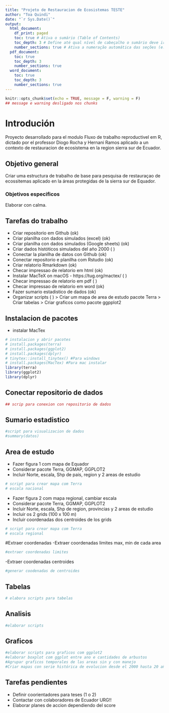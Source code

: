 ---
title: "Projeto de Restauracion de Ecosistemas TESTE"
author: "Toa Quindi"
date: "`r Sys.Date()`"
output:
  html_document:
    df_print: paged
    toc: true # Ativa o sumário (Table of Contents)
    toc_depth: 3 # Define até qual nível de cabeçalho o sumário deve ir (e.g., ###)
    number_sections: true # Ativa a numeração automática das seções (e.g., 1, 1.1, 1.1.1)
  pdf_document:
    toc: true
    toc_depth: 3
    number_sections: true
  word_document:
    toc: true
    toc_depth: 3
    number_sections: true    
---

```{r setup, include=FALSE}
knitr::opts_chunk$set(echo = TRUE, message = F, warning = F)
## message e warning desligado nos chunks
```

# Introdución

Proyecto desarrollado para el modulo Fluxo de trabalho reproductivel em R, dictado por el professor Diogo Rocha y Hernani Ramos aplicado a un contexto de restauracion de ecosistema en la region sierra sur de Ecuador.

## Objetivo general

Criar uma estructura de trabalho de base para pesquisa de restauraçao de ecossitemas aplicado en la áreas protegidas de la sierra sur de Equador.
 
### Objetivos especificos

Elaborar con calma.

## Tarefas do trabalho

- Criar repositorio em Github (ok)
- Criar planilha con dados simulados (excel) (ok)
- Criar planilha con dados simulados (Google sheets) (ok)
- Criar dados históticos simulados del año 2000 (  )
- Conectar la planilha de datos con Github (ok)
- Conectar repositorio e planilha com Rstudio (ok)
- Criar relatorio Rmarkdown (ok) 
- Checar impressao de relatorio em html (ok)
- Instalar MacTeX on macOS - https://tug.org/mactex/ (  )
- Checar impressao de relatorio em pdf (  )
- Checar impressao de relatorio em word (ok)
- Fazer sumario estadistico de dados (ok)
- Organizar scripts (  )
> Criar um mapa de area de estudo pacote Terra
> Criar tabelas
> Criar graficos como pacote ggpplot2

## Instalacion de pacotes
- instalar MacTex
```{r pacotes}
# instalacion y abrir pacotes
# install.packages(terra)
# install.packages(ggplot2)
# install.packages(dplyr)
# tinytex::install_tinytex() #Para windows 
# install.packages(MacTex) #Para mac instalar
library(terra)
library(ggplot2)
library(dplyr)
```

## Conectar repositorio de dados 

<url reposistorio de disclipina>
<url reposistorio do projeto>
<url planilha>

```{r conexion}
## scrip para conexion con repositorio de dados
```

## Sumario estadistico

```{r summario}
#script para visualizacion de dados
#summary(datos)
```

## Area de estudo 
- Fazer figura 1 com mapa de Equador
- Considerar pacote Terra, GGMAP, GGPLOT2
- Incluir Norte, escala, Shp de pais, region y 2 areas de estudio

```{r mapa1}
# script para crear mapa com Terra 
# escala nacional
```

- Fazer figura 2 com mapa regional, cambiar escala
- Considerar pacote Terra, GGMAP, GGPLOT2
- Incluir Norte, escala, Shp de region, provincias y 2 areas de estudio
- Incluir os 2 grids (100 x 100 m)
- Incluir coordenadas dos centroides de los grids

```{r mapa2}
# script para crear mapa com Terra
# escala regional
```

#Extraer coordenadas
-Extraer coordenadas limites max, min de cada area

```{r limites}
#extraer coordenadas limites
```

-Extraer coordenadas centroides

```{r centroides}
#generar coodenadas de centroides
```

## Tabelas

```{r tabelas}
# elabora scripts para tabelas
```

## Analisis

```{r analisis}
#elaborar scripts
```

## Graficos

```{r graficos}
#elaborar scripts para graficos com ggplot2
#elaborar boxplot com ggplot entre ano e cantidades de arbustos
#Agrupar graficos temporales de las areas sin y con manejo
#Criar mapas con serie histórica de evolucion desde el 2000 hasta 20 años de monitoreo de restauración.
```

## Tarefas pendientes

- Definir coorientadores para teses (1 o 2)
- Contactar con colaboradores de Ecuador URG!!
- Elaborar planes de accion dependiendo del score






